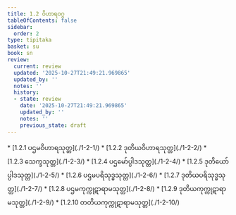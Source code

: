 ```yaml
---
title: 1.2 ဝိဟာရဝဂ္ဂ
tableOfContents: false
sidebar:
  order: 2
type: tipitaka
basket: su
book: sn
review:
  current: review
  updated: '2025-10-27T21:49:21.969865'
  updated_by: ''
  notes: ''
  history:
  - state: review
    date: '2025-10-27T21:49:21.969865'
    updated_by: ''
    notes: ''
    previous_state: draft
---
```



<ReviewStatus review={frontmatter.review} showDetails={true} />

<HypothesisAnnotation frontmatter={frontmatter} />

<DynamicBreadcrumb />



<TableOfContents book="sn" section="1.2">
* [1.2.1 ပဌမဝိဟာရသုတ္တ](./1-2-1/)
* [1.2.2 ဒုတိယဝိဟာရသုတ္တ](./1-2-2/)
* [1.2.3 သေက္ခသုတ္တ](./1-2-3/)
* [1.2.4 ပဌမော်ပ္ပါဒသုတ္တ](./1-2-4/)
* [1.2.5 ဒုတိယော်ပ္ပါဒသုတ္တ](./1-2-5/)
* [1.2.6 ပဌမပရိသုဒ္ဓသုတ္တ](./1-2-6/)
* [1.2.7 ဒုတိယပရိသုဒ္ဓသုတ္တ](./1-2-7/)
* [1.2.8 ပဌမကုက္ကုဋာရာမသုတ္တ](./1-2-8/)
* [1.2.9 ဒုတိယကုက္ကုဋာရာမသုတ္တ](./1-2-9/)
* [1.2.10 တတိယကုက္ကုဋာရာမသုတ္တ](./1-2-10/)
</TableOfContents>